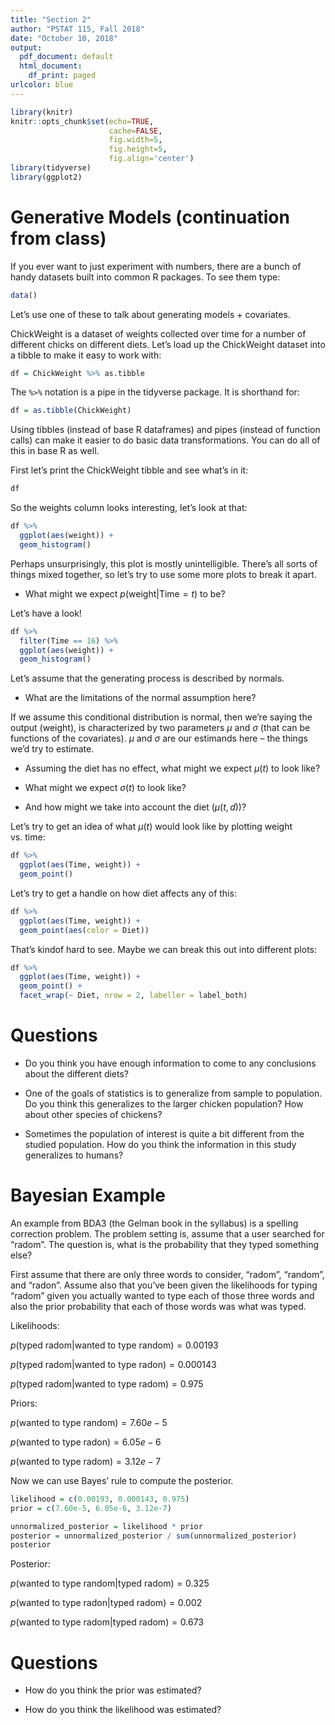 ```yaml
---
title: "Section 2"
author: "PSTAT 115, Fall 2018"
date: "October 10, 2018"
output:
  pdf_document: default
  html_document:
    df_print: paged
urlcolor: blue
---
```

  
```r
library(knitr)
knitr::opts_chunk$set(echo=TRUE, 
                      cache=FALSE, 
                      fig.width=5, 
                      fig.height=5,
                      fig.align='center')
library(tidyverse)
library(ggplot2)
```

# Generative Models (continuation from class)
  
  If you ever want to just experiment with numbers, there are a bunch of handy datasets built into common R packages. To see them type:
  
```r
data()
```

Let's use one of these to talk about generating models + covariates.
 
ChickWeight is a dataset of weights collected over time for a number of different chicks on different diets. Let's load up the ChickWeight dataset into a tibble to make it easy to work with:

```r
df = ChickWeight %>% as.tibble
```

The ```%>%``` notation is a pipe in the tidyverse package. It is shorthand for:
  
```r
df = as.tibble(ChickWeight)
```

Using tibbles (instead of base R dataframes) and pipes (instead of function calls) can make it easier to do basic data transformations. You can do all of this in base R as well.

First let's print the ChickWeight tibble and see what's in it:

```r
df
```

So the weights column looks interesting, let's look at that:
 
```r
df %>%
  ggplot(aes(weight)) +
  geom_histogram()
```

Perhaps unsurprisingly, this plot is mostly unintelligible. There's all sorts of things mixed together, so let's try to use some more plots to break it apart.

- What might we expect $p(\text{weight} | \text{Time} = t)$ to be?

Let's have a look!

```r
df %>%
  filter(Time == 16) %>%
  ggplot(aes(weight)) +
  geom_histogram()
```

Let's assume that the generating process is described by normals.

- What are the limitations of the normal assumption here?

If we assume this conditional distribution is normal, then we're saying the output (weight), is characterized by two parameters $\mu$ and $\sigma$ (that can be functions of the covariates). $\mu$ and $\sigma$ are our estimands here -- the things we'd try to estimate.

- Assuming the diet has no effect, what might we expect $\mu(t)$ to look like?

- What might we expect $\sigma(t)$ to look like?

- And how might we take into account the diet ($\mu(t, d)$)?

Let's try to get an idea of what $\mu(t)$ would look like by plotting weight vs. time:

```r
df %>%
  ggplot(aes(Time, weight)) +
  geom_point()
```

Let's try to get a handle on how diet affects any of this:

```r
df %>%
  ggplot(aes(Time, weight)) +
  geom_point(aes(color = Diet))
```

That's kindof hard to see. Maybe we can break this out into different plots:

```r
df %>%
  ggplot(aes(Time, weight)) +
  geom_point() +
  facet_wrap(~ Diet, nrow = 2, labeller = label_both)
```

# Questions

- Do you think you have enough information to come to any conclusions about the different diets?

- One of the goals of statistics is to generalize from sample to population. Do you think this generalizes to the larger chicken population? How about other species of chickens?

- Sometimes the population of interest is quite a bit different from the studied population. How do you think the information in this study generalizes to humans?

# Bayesian Example

An example from BDA3 (the Gelman book in the syllabus) is a spelling correction problem. The problem setting is, assume that a user searched for "radom". The question is, what is the probability that they typed something else?

First assume that there are only three words to consider, "radom", "random", and "radon". Assume also that you've been given the likelihoods for typing "radom" given you actually wanted to type each of those three words and also the prior probability that each of those words was what was typed.

Likelihoods:

$p(\text{typed radom} | \text{wanted to type random}) = 0.00193$

$p(\text{typed radom} | \text{wanted to type radon}) = 0.000143$

$p(\text{typed radom} | \text{wanted to type radom}) = 0.975$

Priors:

$p(\text{wanted to type random}) = 7.60e-5$

$p(\text{wanted to type radon}) = 6.05e-6$

$p(\text{wanted to type radom}) = 3.12e-7$

Now we can use Bayes' rule to compute the posterior.

```r
likelihood = c(0.00193, 0.000143, 0.975)
prior = c(7.60e-5, 6.05e-6, 3.12e-7)

unnormalized_posterior = likelihood * prior
posterior = unnormalized_posterior / sum(unnormalized_posterior)
posterior
```

Posterior:

$p(\text{wanted to type random} | \text{typed radom}) = 0.325$

$p(\text{wanted to type radon} | \text{typed radom}) = 0.002$

$p(\text{wanted to type radom} | \text{typed radom}) = 0.673$

# Questions

- How do you think the prior was estimated?

- How do you think the likelihood was estimated?
